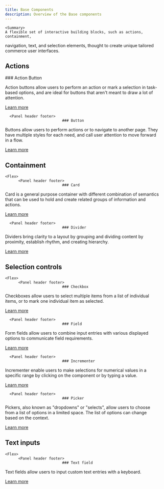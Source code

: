 ```yaml
---
title: Base Components
description: Overview of the Base components
---
```



    <Summary>
    A flexible set of interactive building blocks, such as actions, containment,

navigation, text, and selection elements, thought to create unique tailored
commerce user interfaces.

</Summary>

## Actions

  <Flex>
        <Panel>
                ### Action Button
  
  Action buttons allow users to perform an action or mark a selection in task-based options, and are ideal for buttons that aren't meant to draw a lot of attention.

[Learn more](/components/actionbutton)

</Panel>

      <Panel header footer>
                              ### Button

Buttons allow users to perform actions or to navigate to another page. They have multiple styles for each need, and call user attention to move forward in a flow.

[Learn more](/components/button)

</Panel>
</Flex>

## Containment

    <Flex>
          <Panel header footer>
                              ### Card

Card is a general purpose container with different combination of semantics that can be used to hold and create related groups of information and actions.

[Learn more](/components/card)

</Panel>

      <Panel header footer>
                              ### Divider

Dividers bring clarity to a layout by grouping and dividing content by proximity, establish rhythm, and creating hierarchy.

[Learn more](/components/divider)

</Panel>
</Flex>

## Selection controls

    <Flex>
          <Panel header footer>
                              ### Checkbox

Checkboxes allow users to select multiple items from a list of individual items, or to mark one individual item as selected.

[Learn more](/components/checkbox)

</Panel>

      <Panel header footer>
                              ### Field

Form fields allow users to combine input entries with various displayed options to communicate field requirements.

[Learn more](/components/field)

</Panel>

      <Panel header footer>
                              ### Incrementer

Incrementer enable users to make selections for numerical values in a specific range by clicking on the component or by typing a value.

[Learn more](/components/incrementer)

</Panel>

      <Panel header footer>
                              ### Picker

Pickers, also known as "dropdowns" or "selects", allow users to choose from a list of options in a limited space. The list of options can change based on the context.

[Learn more](/components/picker)

</Panel>
</Flex>

## Text inputs

    <Flex>
          <Panel header footer>
                              ### Text field

Text fields allow users to input custom text entries with a keyboard.

[Learn more](/components/input)

</Panel>
</Flex>
